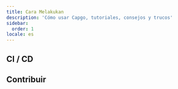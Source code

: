 ```yaml
---
title: Cara Melakukan
description: 'Cómo usar Capgo, tutoriales, consejos y trucos'
sidebar:
  order: 1
locale: es
---
```



<LinkCard
	title="Cómo funciona la versión en Capgo"
	description="capgo.app"
	href="https://capgo.app/blog/how-version-work-in-capgo/"
/>

<LinkCard
	title="Cómo lanzar una versión mayor en Capgo"
	description="capgo.app"
	href="https://capgo.app/blog/how-to-release-major-version-in-capgo/"
/>

<LinkCard
	title="Cómo enviar una actualización específica a un usuario o grupo"
	description="capgo.app"
	href="https://capgo.app/blog/how-to-send-specific-version-to-users/"
/>


## CI / CD


<LinkCard
	title="Construcción y lanzamiento automático con GitHub Actions"
	description="capgo.app"
	href="https://capgo.app/blog/how-version-work-in-capgo/"
/>

<LinkCard
	title="Gestionar construcciones de desarrollo y producción con GitHub Actions"
	description="capgo.app"
	href="https://capgo.app/blog/automatic-build-and-release-with-github-actions/"
/>

## Contribuir


<LinkCard
	title="Contribuir al código abierto de Capgo"
	description="githubcom"
	href="https://github.com/Cap-go/capgo/blob/main/CONTRIBUTINGmd"
/>
